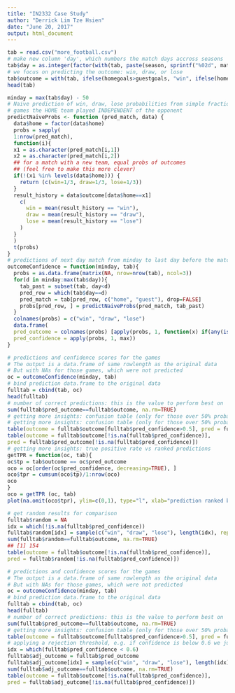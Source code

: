 ```yaml
---
title: "IN2332 Case Study"
author: "Derrick Lim Tze Hsien"
date: "June 20, 2017"
output: html_document
---
```


```r
tab = read.csv("more_football.csv")
# make new column 'day', which numbers the match days accross seasons
tab$day = as.integer(factor(with(tab, paste(season, sprintf("%02d", matchday), sep="_"))))
# we focus on predicting the outcome: win, draw, or lose
tab$outcome = with(tab, ifelse(homegoals>guestgoals, "win", ifelse(homegoals==guestgoals, "draw", "lose")))
head(tab)
```

```r
minday = max(tab$day) - 50
# Naive prediction of win, draw, lose probabilities from simple fractions of all
# games the HOME team played INDEPENDENT of the opponent
predictNaiveProbs <- function (pred_match, data) {
  data$home = factor(data$home)
  probs = sapply(
  1:nrow(pred_match),
  function(i){
  x1 = as.character(pred_match[i,1])
  x2 = as.character(pred_match[i,2])
  ## for a match with a new team, equal probs of outcomes
  ## (feel free to make this more clever)
  if(!(x1 %in% levels(data$home))) {
    return (c(win=1/3, draw=1/3, lose=1/3))
  }
  result_history = data$outcome[data$home==x1]
    c(
      win = mean(result_history == "win"),
      draw = mean(result_history == "draw"),
      lose = mean(result_history == "lose")
    )
  }
  )
  t(probs)
}
# predictions of next day match from minday to last day before the match
outcomeConfidence = function(minday, tab){
  probs = as.data.frame(matrix(NA, nrow=nrow(tab), ncol=3))
  for(d in minday:max(tab$day)){
    tab_past = subset(tab, day<d)
    pred_row = which(tab$day==d)
    pred_match = tab[pred_row, c("home", "guest"), drop=FALSE]
    probs[pred_row, ] = predictNaiveProbs(pred_match, tab_past)
  }
  colnames(probs) = c("win", "draw", "lose")
  data.frame(
  pred_outcome = colnames(probs) [apply(probs, 1, function(x) if(any(is.na(x))) {NA} else {which.max(x)})],
  pred_confidence = apply(probs, 1, max))
}
```

```r
# predictions and confidence scores for the games
# The output is a data.frame of same rowlength as the original data
# But with NAs for those games, which were not predicted
oc = outcomeConfidence(minday, tab)
# bind prediction data.frame to the original data
fulltab = cbind(tab, oc)
head(fulltab)
# number of correct predictions: this is the value to perform best on
sum(fulltab$pred_outcome==fulltab$outcome, na.rm=TRUE)
# getting more insights: confusion table (only for those over 50% probability)
# getting more insights: confusion table (only for those over 50% probability)
table(outcome = fulltab$outcome[fulltab$pred_confidence>0.5], pred = fulltab$pred_outcome[fulltab$pred_confidence>0.5])
table(outcome = fulltab$outcome[!is.na(fulltab$pred_confidence)],
pred = fulltab$pred_outcome[!is.na(fulltab$pred_confidence)])
# getting more insights: true positive rate vs ranked predictions
getTPR = function(oc, tab){
oc$tp = tab$outcome == oc$pred_outcome
oco = oc[order(oc$pred_confidence, decreasing=TRUE), ]
oco$tpr = cumsum(oco$tp)/1:nrow(oco)
oco
}
oco = getTPR (oc, tab)
plot(na.omit(oco$tpr), ylim=c(0,1), type="l", xlab="prediction ranked by decreasing confidence score", ylab="true positive rate")
```

```r
# get random results for comparison
fulltab$random = NA
idx = which(!is.na(fulltab$pred_confidence))
fulltab$random[idx] = sample(c("win", "draw", "lose"), length(idx), replace = TRUE)
sum(fulltab$random==fulltab$outcome, na.rm=TRUE)
## [1] 154
table(outcome = fulltab$outcome[!is.na(fulltab$pred_confidence)],
pred = fulltab$random[!is.na(fulltab$pred_confidence)])

```

```r
# predictions and confidence scores for the games
# The output is a data.frame of same rowlength as the original data
# But with NAs for those games, which were not predicted
oc = outcomeConfidence(minday, tab)
# bind prediction data.frame to the original data
fulltab = cbind(tab, oc)
head(fulltab)
# number of correct predictions: this is the value to perform best on
sum(fulltab$pred_outcome==fulltab$outcome, na.rm=TRUE)
# getting more insights: confusion table (only for those over 50% probability)
table(outcome = fulltab$outcome[fulltab$pred_confidence>0.5], pred = fulltab$pred_outcome[fulltab$pred_confidence>0.5])
# applying a rejection threshold, e.g. if confidence is below 0.6 we just randomly select an outcome
idx = which(fulltab$pred_confidence < 0.6)
fulltab$adj_outcome = fulltab$pred_outcome
fulltab$adj_outcome[idx] = sample(c("win", "draw", "lose"), length(idx), replace = TRUE)
sum(fulltab$adj_outcome==fulltab$outcome, na.rm=TRUE)
table(outcome = fulltab$outcome[!is.na(fulltab$pred_confidence)],
pred = fulltab$adj_outcome[!is.na(fulltab$pred_confidence)])
```
